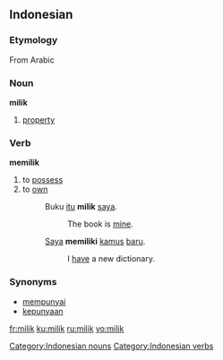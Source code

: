 ==Indonesian==

===Etymology===
From Arabic

===Noun===
'''milik'''

# [[property]]

===Verb===
'''memilik'''

# to [[possess]]
# to [[own]]
#: Buku [[itu]] '''milik''' [[saya]].
#:: The book is [[mine]].
#: [[Saya]] '''memiliki''' [[kamus]] [[baru]].
#:: I [[have]] a new dictionary.

===Synonyms===
* [[punya|mempunyai]]
* [[punya|kepunyaan]]

[[Category:Indonesian nouns]]
[[Category:Indonesian verbs]]

[[fr:milik]]
[[ku:milik]]
[[ru:milik]]
[[vo:milik]]